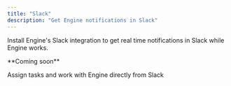 ```yaml
---
title: "Slack"
description: "Get Engine notifications in Slack"
---
```


Install Engine's Slack integration to get real time notifications in Slack while Engine works.

<Note>
  **Coming soon**

  Assign tasks and work with Engine directly from Slack
</Note>